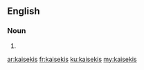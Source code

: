 ==English==

===Noun===
{{head|en|plural}}

# {{plural of|kaiseki|lang=en}}

[[ar:kaisekis]]
[[fr:kaisekis]]
[[ku:kaisekis]]
[[my:kaisekis]]